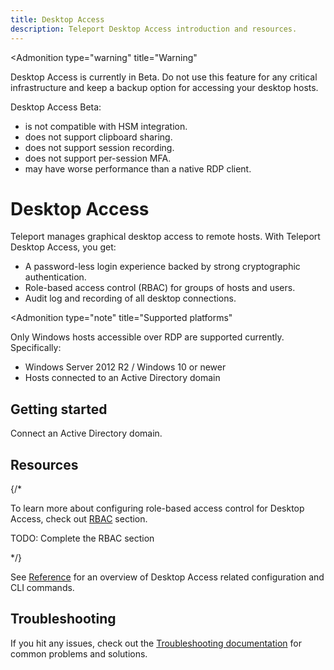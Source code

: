 ```yaml
---
title: Desktop Access
description: Teleport Desktop Access introduction and resources.
---
```


<Admonition
  type="warning"
  title="Warning"
>
  Desktop Access is currently in Beta. Do not use this feature for any critical
  infrastructure and keep a backup option for accessing your desktop hosts.

  Desktop Access Beta:

  - is not compatible with HSM integration.
  - does not support clipboard sharing.
  - does not support session recording.
  - does not support per-session MFA.
  - may have worse performance than a native RDP client.
</Admonition>

# Desktop Access

Teleport manages graphical desktop access to remote hosts. With Teleport
Desktop Access, you get:

- A password-less login experience backed by strong cryptographic
  authentication.
- Role-based access control (RBAC) for groups of hosts and users.
- Audit log and recording of all desktop connections.

<Admonition
  type="note"
  title="Supported platforms"
>
  Only Windows hosts accessible over RDP are supported currently. Specifically:

  - Windows Server 2012 R2 / Windows 10 or newer
  - Hosts connected to an Active Directory domain
</Admonition>

## Getting started

<TileSet>
  <Tile icon="desktop" title="Getting started" href="./getting-started.mdx">
    Connect an Active Directory domain.
  </Tile>
</TileSet>

## Resources

{/*

To learn more about configuring role-based access control for Desktop Access,
check out [RBAC](./rbac.mdx) section.

TODO: Complete the RBAC section

*/}

See [Reference](./reference.mdx) for an overview of
Desktop Access related configuration and CLI commands.

## Troubleshooting

If you hit any issues, check out the [Troubleshooting documentation](./troubleshooting.mdx)
for common problems and solutions.
